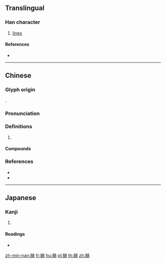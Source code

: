 {{character info/new}}
{{also|脶}}
==Translingual==

===Han character===
{{Han char|rn=130|rad=肉|as=09|sn=13|four=77227|canj=BBBR}}

# [[lines]]

====References====
* {{Han ref|kx=0988.100|dkj=29671|dj=1440.230|hdz=32088.060|uh=8161|ud=33121|bh=DFA2|bd=57250}}

----

==Chinese==
{{zh-forms|s=脶}}

===Glyph origin===
{{Han etym}}
{{Han compound|肉|咼|c1=s|c2=p|t1=body|ls=psc}}.

===Pronunciation===
{{zh-pron
|m=luō
|c=lo4,gwaa1
|mn=lê
|mc=y
|oc=y
|cat=
}}

===Definitions===
{{zh-hanzi}}

# {{rfdef|zh}}

====Compounds====
{{zh-der|腡肌}}

===References===
* {{R:twedu|C11004}}
* {{R:yue:Hanzi}}

----

==Japanese==

===Kanji===
{{ja-kanji|grade=|rs=肉09}}

# {{defn|lang=ja|sort=肉09}}

====Readings====
* {{ja-readings|on=[[ら]] (ra), [[か]] (ka), [[け]] (ke), [[かい]] (kai)|kun=|nanori=}}

[[zh-min-nan:腡]]
[[fr:腡]]
[[hu:腡]]
[[pl:腡]]
[[th:腡]]
[[zh:腡]]